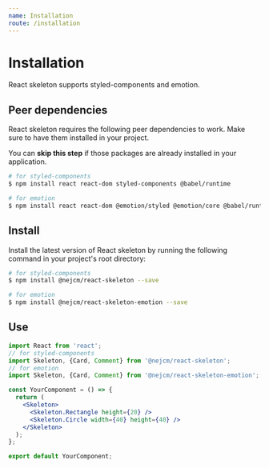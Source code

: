 ```yaml
---
name: Installation
route: /installation
---
```



# Installation

React skeleton supports styled-components and emotion.

## Peer dependencies

React skeleton requires the following peer dependencies to work. Make sure to
have them installed in your project.

<Hint type="info">
  You can <strong>skip this step</strong> if those packages are already
  installed in your application.
</Hint>

```bash
# for styled-components
$ npm install react react-dom styled-components @babel/runtime

# for emotion
$ npm install react react-dom @emotion/styled @emotion/core @babel/runtime
```

## Install

Install the latest version of React skeleton by running the following command in
your project's root directory:

```bash
# for styled-components
$ npm install @nejcm/react-skeleton --save

# for emotion
$ npm install @nejcm/react-skeleton-emotion --save
```

## Use

```jsx
import React from 'react';
// for styled-components
import Skeleton, {Card, Comment} from '@nejcm/react-skeleton';
// for emotion
import Skeleton, {Card, Comment} from '@nejcm/react-skeleton-emotion';

const YourComponent = () => {
  return (
    <Skeleton>
      <Skeleton.Rectangle height={20} />
      <Skeleton.Circle width={40} height={40} />
    </Skeleton>
  );
};

export default YourComponent;
```
